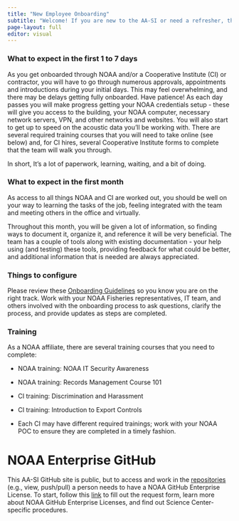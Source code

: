 ```yaml
---
title: "New Employee Onboarding"
subtitle: "Welcome! If you are new to the AA-SI or need a refresher, this is place to start"
page-layout: full
editor: visual
---
```


### What to expect in the first 1 to 7 days

As you get onboarded through NOAA and/or a Cooperative Institute (CI) or contractor, you will have to go through numerous approvals, appointments and introductions during your initial days. This may feel overwhelming, and there may be delays getting fully onboarded. Have patience! As each day passes you will make progress getting your NOAA credentials setup - these will give you access to the building, your NOAA computer, necessary network servers, VPN, and other networks and websites. You will also start to get up to speed on the acoustic data you'll be working with. There are several required training courses that you will need to take online (see below) and, for CI hires, several Cooperative Institute forms to complete that the team will walk you through.

In short, It's a lot of paperwork, learning, waiting, and a bit of doing.

### What to expect in the first month

As access to all things NOAA and CI are worked out, you should be well on your way to learning the tasks of the job, feeling integrated with the team and meeting others in the office and virtually.

Throughout this month, you will be given a lot of information, so finding ways to document it, organize it, and reference it will be very beneficial. The team has a couple of tools along with existing documentation - your help using (and testing) these tools, providing feedback for what could be better, and additional information that is needed are always appreciated.

### Things to configure

Please review these [Onboarding Guidelines](https://docs.google.com/document/d/12mKm5L2QYG5KNq3BLzqmOghY_q5v30HjlCyDKJd1-k8/edit?usp=sharing) so you know you are on the right track. Work with your NOAA Fisheries representatives, IT team, and others involved with the onboarding process to ask questions, clarify the process, and provide updates as steps are completed.

### Training

As a NOAA affiliate, there are several training courses that you need to complete:

-   NOAA training: NOAA IT Security Awareness

-   NOAA training: Records Management Course 101

-   CI training: Discrimination and Harassment

-   CI training: Introduction to Export Controls

-   Each CI may have different required trainings; work with your NOAA POC to ensure they are completed in a timely fashion.

# NOAA Enterprise GitHub

This AA-SI GitHub site is public, but to access and work in the [repositories](https://github.com/orgs/nmfs-ost/repositories?q=AA) (e.g., view, push/pull) a person needs to have a NOAA GitHub Enterprise License. To start, follow this [link](https://github.com/enterprises/noaa-nmfs) to fill out the request form, learn more about NOAA GitHub Enterprise Licenses, and find out Science Center-specific procedures.
